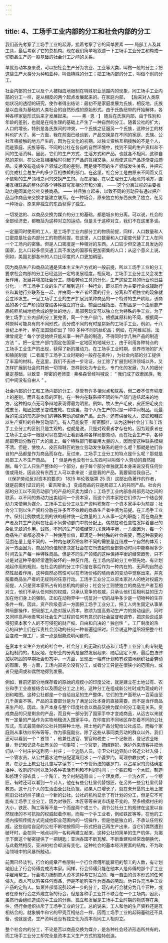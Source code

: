 ```yaml
---
---
---
```

title: 4、工场手工业内部的分工和社会内部的分工
---




我们首先考察了工场手工业的起源，接着考察了它的简单要素 —— 局部工人及其工具，最后考察了它的总机构。现在我们简单地叙述一下工场手工业分工和构成一切商品生产的一般基础的社会分工之间的关系。

单就劳动本身来说，可以把社会生产分为农业、工业等大类，叫做一般的分工；把这些生产大类分为种和亚种，叫做特殊的分工；把工场内部的分工，叫做个别的分工。

社会内部的分工以及个人被相应地限制在特殊职业范围内的现象，同工场手工业内部的分工一样，是从相反的两个起点发展起来的。在家庭内部， 【后来对人类原始状况的透彻的研究，使作者得出结论：最初不是家庭发展为氏族，相反地，氏族是以血缘为基础的人类社会的自然形成的原始形式。由于氏族纽带的开始解体，各种各样家庭形式后来才发展起来。 —— 弗 · 恩 · 】 随后在氏族内部，由于性别和年龄的差别，也就是在纯生理的基础上产生了一种自然的分工。随着公社的扩大，人口的增长，特别是各氏族间的冲突，一个氏族之征服另一个氏族，这种分工的材料也扩大了。另一方面，我在前面已经谈到，产品交换是在不同的家庭、氏族、公社互相接触的地方产生的，因为在文化的初期，以独立资格互相接触的不是个人，而是家庭、氏族等等。不同的公社在各自的自然环境中，找到不同的生产资料和不同的生活资料。因此，它们的生产方式、生活方式和产品，也就各不相同。这种自然的差别，在公社互相接触时引起了产品的互相交换，从而使这些产品逐渐变成商品。交换没有造成生产领域之间的差别，而是使不同的生产领域发生关系，并把它们变成社会总生产的多少互相依赖的部门。在这里，社会分工是由原来不同而又互不依赖的生产领域之间的交换产生的。而在那里，在以生理分工为起点的地方，直接互相联系的整体的各个特殊器官互相分开和分离， —— 这个分离过程的主要推动力是同其他公社交换商品， —— 并且独立起来，以致不同的劳动只有通过把产品当作商品来交换才能建立联系。在一种场合，原来独立的东西丧失了独立，在另一种场合，原来非独立的东西获得了独立。

一切发达的、以商品交换为媒介的分工的基础，都是城乡的分离。可以说，社会的全部经济史，都概括为这种对立的运动。但是关于这种对立，我们不在这里多谈。

一定量同时使用的工人，是工场手工业内部分工的物质前提，同样，人口数量和人口密度是社会内部分工的物质前提。在这里，人口数量和人口密度代替了工人在同一个工场内的密集。但是人口密度是一种相对的东西。人口较少但交通工具发达的国家，比人口较多但交通工具不发达的国家有更加密集的人口；从这个意义上说，例如，美国北部各州的人口比印度的人口更加稠密。

因为商品生产和商品流通是资本主义生产方式的一般前提，所以工场手工业的分工要求社会内部的分工已经达到一定的发展程度。相反地，工场手工业分工又会发生反作用，发展并增加社会分工。随着劳动工具的分化，生产这些工具的行业也日益分化。一旦工场手工业的生产扩展到这样一种行业，即以前作为主要行业或辅助行业和其他行业联系在一起、并由同一生产者经营的行业，分离和互相独立的现象就会立即发生。一旦工场手工业的生产扩展到某种商品的一个特殊的生产阶段，该商品的各个生产阶段就变成各种独立的行业。前面已经指出，在制品是一个由局部产品纯粹机械地组合成的整体的地方，局部劳动又可以独立化为特殊的手工业。为了使工场手工业内部的分工更完善，同一个生产部门，根据其原料的不同，根据同一种原料可能具有的不同形式，而分成不同的有时是崭新的工场手工业。例如，十八世纪上半叶，单在法国就织出了 100 多种不同的丝织品；例如，在阿维尼翁，法律曾规定 “ 每个学徒始终只能从事一种产品的制造，不得同时学几种产品的制造方法 ” 。把一定生产部门固定在国家一定地区的地域分工，由于利用各种特点的工场手工业生产的出现，获得了新的推动力。在工场手工业时期，世界市场的扩大和殖民制度（二者属于工场手工业时期的一般存在条件），为社会内部的分工提供了丰富的材料。在这里，我们不去进一步论证，分工除了扩展到经济领域以外，又怎样扩展到社会的其他一切领域，怎样到处为专业化、专门化的发展，为人的细分奠定基础，以致亚 · 斯密的老师亚 · 弗格森曾经叫喊说： “ 我们成了奴隶民族，我们中间没有自由人 ” 。

社会内部的分工和工场内部的分工，尽管有许多相似点和联系，但二者不仅有程度上的差别，而且有本质的区别。在一种内在联系把不同的生产部门连结起来的地方，这种相似点无可争辩地表现得最为明显。例如，牧人生产毛皮，皮匠把毛皮变成皮革，鞋匠把皮革变成皮靴。在这里，每个人所生产的只是一种中间制品，而最后的完成的形态是他们的特殊劳动的结合产品。此外，还有供给牧人、皮匠和鞋匠以生产资料的各种劳动部门。有人可能象亚 · 斯密那样，认为这种社会分工和工场手工业分工的区别只是主观的，也就是说，只是对观察者才存在的，因为观察者在工场手工业中一眼就可以在空间上看到各种各样局部劳动，而在社会生产中，各种局部劳动分散在广大的面上，每个特殊部门都雇用大量的人，因而使这种联系模糊不清。但是，使牧人、皮匠和鞋匠的独立劳动发生联系的是什么呢？那就是他们各自的产品都是作为商品而存在。反过来，工场手工业分工的特点是什么呢？那就是局部工人不生产商品。 【 “ 但是再也没有什么东西可以叫做个人劳动的自然报酬。每个工人只生产整体的一个部分，由于每个部分单独就其本身来说没有任何价值或用处，因此没有东西工人可以拿来说：这是我的产品，我要留给我自己。 ” （《保护劳动反对资本的要求》 1825 年伦敦版第 25 页）这部出色著作的作者，就是前面引证过的托 · 霍吉斯金。】 变成商品的只是局部工人的共同产品。社会内部的分工以不同劳动部门的产品的买卖为媒介；工场手工业内部各局部劳动之间的联系，以不同的劳动力出卖给同一个资本家，而这个资本家把它们作为一个结合劳动力来使用为媒介。工场手工业分工以生产资料积聚在一个资本家手中为前提；社会分工则以生产资料分散在许多互不依赖的商品生产者中间为前提。在工场手工业中，保持比例数或比例的铁的规律使一定数量的工人从事一定的职能；而在商品生产者及其生产资料在社会不同劳动部门中的分配上，偶然性和任意性发挥着自己的杂乱无章的作用。诚然，不同的生产领域经常力求保持平衡，一方面因为，每一个商品生产者都必须生产一种使用价值，即满足一种特殊的社会需要，而这种需要的范围在量上是不同的，一种内在联系把各种不同的需要量连结成一个自然的体系；另一方面因为，商品的价值规律决定社会在它所支配的全部劳动时间中能够用多少时间去生产每一种特殊商品。但是不同生产领域的这种保持平衡的经常趋势，只不过是对这种平衡经常遭到破坏的一种反作用。在工场内部的分工中预先地、有计划地起作用的规则，在社会内部的分工中只是在事后作为一种内在的、无声的自然必然性起着作用，这种自然必然性可以在市场价格的晴雨表的变动中觉察出来，并克服着商品生产者的无规则的任意行动。工场手工业分工以资本家对人的绝对权威为前提，人只是资本家所占有的总机构的部分；社会分工则使独立的商品生产者互相对立，他们不承认任何别的权威，只承认竞争的权威，只承认他们互相利益的压力加在他们身上的强制，正如在动物界中一切反对一切的战争多少是一切物种的生存条件一样。因此，资产阶级意识一方面把工场手工业分工，把工人终生固定从事某种局部操作，把局部工人绝对服从资本，歌颂为提高劳动生产力的劳动组织，同时又同样高声地责骂对社会生产过程的任何有意识的社会监督和调节，把这些说成是侵犯资本家个人的不可侵犯的财产权、自由和自决的 “ 独创性 ” 。工厂制度的热心的辩护士们在斥责社会劳动的任何一种普遍组织时，只会说这种组织将把整个社会变成一座工厂，这一点是很能说明问题的。

在资本主义生产方式的社会中，社会分工的无政府状态和工场手工业分工的专制是互相制约的，相反地，在职业的分离是自然发展起来、随后固定下来、最后由法律加以巩固的早期社会形态中，一方面，呈现出一幅有计划和有权威地组织社会劳动的图画，另一方面，工场内部完全没有分工，或者分工只是在很狭小的范围内，或者只是间或和偶然地得到发展。

例如，目前还部分地保存着的原始的规模小的印度公社，就是建立在土地公有、农业和手工业直接结合以及固定分工之上的，这种分工在组成新公社时成为现成的计划和略图。这种公社都是一个自给自足的生产整体，它们的生产面积从一百英亩至几千英亩不等。产品的主要部分是为了满足公社本身的直接需要，而不是当作商品来生产的，因此，生产本身与整个印度社会以商品交换为媒介的分工毫无关系。变成商品的只是剩余的产品，而且有一部分到了国家手中才变成商品，从远古以来就有一定量的产品作为实物地租流入国家手中。在印度的不同地区存在着不同的公社形式。形式最简单的公社共同耕种土地，把土地的产品分配给公社成员，而每个家庭则从事纺纱织布等等，作为家庭副业。除了这些从事同类劳动的群众以外，我们还可以看到一个 “ 首领 ” ，他兼任法官、警官和税吏；一个记帐员，登记农业帐目，登记和记录与此有关的一切事项；一个官吏，捕缉罪犯，保护外来旅客并把他们从一个村庄护送到另一村庄；一个边防人员，守卫公社边界防止邻近公社入侵；一个管水员，从公共蓄水池中分配灌溉用水；一个婆罗门，司理宗教仪式；一个教员，在沙土上教公社儿童写字读书；一个专管历法的婆罗门，以占星家的资格确定播种、收割的时间以及对各种农活有利和不利的时间；一个铁匠和一个木匠，制造和修理全部农具；一个陶工，为全村制造器皿；一个理发师，一个洗衣匠，一个银匠，有时还可以看到一个诗人，他在有些公社里代替银匠，在另外一些公社里代替教员。这十几个人的生活由全公社负担。如果人口增长了，就在未开垦的土地上按照旧公社的样子建立一个新的公社。公社的机构显示了有计划的分工，但是它不可能有工场手工业分工，因为对铁匠、木匠等等来说市场是不变的，至多根据村庄的大小，铁匠、陶工等等不是一个而是两个或三个。调节公社分工的规律在这里以自然规律的不可抗拒的权威起着作用，而每一个手工业者，例如铁匠等等，在他的工场内按照传统方式完成他职业范围内的一切操作，但是他是独立的，不承认任何权威。这些自给自足的公社不断地按照同一形式把自己再生产出来，当它们偶然遭到破坏时，会在同一地点以同一名称再建立起来，这种公社的简单的生产机体，为揭示下面这个秘密提供了一把钥匙：亚洲各国不断瓦解、不断重建和经常改朝换代，与此截然相反，亚洲的社会却没有变化。这种社会的基本经济要素的结构，不为政治领域中的风暴所触动。

前面已经谈判，行会的规章严格限制一个行会师傅所能雇用的帮工的人数，有计划地阻止了行会师傅变成资本家。同样，行会师傅只能在他本人是师傅的那个手工业中雇用帮工。行会竭力抵制商人资本这种与它对立的、唯一自由的资本形式的任何侵入。商人可以购买任何商品，但是不能购买作为商品的劳动。他只许充当手工业产品的定购人。如果外部情况引起进一步的分工，现存的行会就分为几个亚种，或者在原有行会之外建立新的行会，但是各种手工业并不联合在一个工场内。因此，虽然行会组织造成的手工业的分离、孤立和发展是工场手工业时期的物质存在条件，但行会组织排斥了工场手工业的分工。总的说来，工人和他的生产资料还是互相结合的，就象蜗牛和它的甲壳互相结合一样，因而工场手工业的起码基础还不具备，也就是说，生产资料还没有独立化为资本而同工人相对立。

整个社会内的分工，不论是否以商品交换为媒介，是各种社会经济形态所共有的，而工场手工业分工却完全是资本主义生产方式的独特创造。